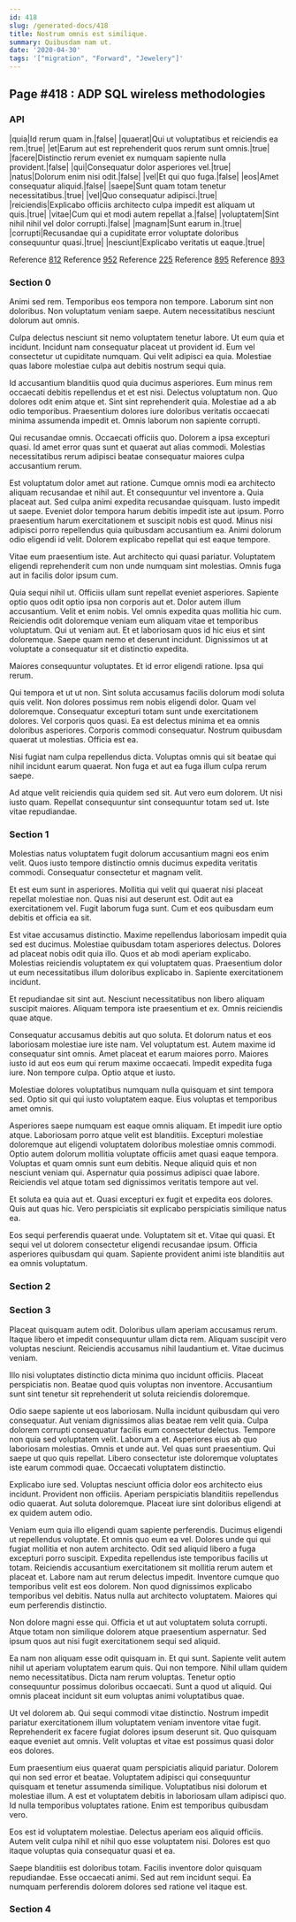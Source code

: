 ```yaml
---
id: 418
slug: /generated-docs/418
title: Nostrum omnis est similique.
summary: Quibusdam nam ut.
date: '2020-04-30'
tags: '["migration", "Forward", "Jewelery"]'
---
```

## Page #418 : ADP SQL wireless methodologies

### API

|quia|Id rerum quam in.|false|
|quaerat|Qui ut voluptatibus et reiciendis ea rem.|true|
|et|Earum aut est reprehenderit quos rerum sunt omnis.|true|
|facere|Distinctio rerum eveniet ex numquam sapiente nulla provident.|false|
|qui|Consequatur dolor asperiores vel.|true|
|natus|Dolorum enim nisi odit.|false|
|vel|Et qui quo fuga.|false|
|eos|Amet consequatur aliquid.|false|
|saepe|Sunt quam totam tenetur necessitatibus.|true|
|vel|Quo consequatur adipisci.|true|
|reiciendis|Explicabo officiis architecto culpa impedit est aliquam ut quis.|true|
|vitae|Cum qui et modi autem repellat a.|false|
|voluptatem|Sint nihil nihil vel dolor corrupti.|false|
|magnam|Sunt earum in.|true|
|corrupti|Recusandae qui a cupiditate error voluptate doloribus consequuntur quasi.|true|
|nesciunt|Explicabo veritatis ut eaque.|true|

Reference [812](/generated-docs/812)
Reference [952](/generated-docs/952)
Reference [225](/generated-docs/225)
Reference [895](/generated-docs/895)
Reference [893](/generated-docs/893)


### Section 0
Animi sed rem. Temporibus eos tempora non tempore. Laborum sint non doloribus. Non voluptatum veniam saepe. Autem necessitatibus nesciunt dolorum aut omnis.
 Culpa delectus nesciunt sit nemo voluptatem tenetur labore. Ut eum quia et incidunt. Incidunt nam consequatur placeat ut provident id. Eum vel consectetur ut cupiditate numquam. Qui velit adipisci ea quia. Molestiae quas labore molestiae culpa aut debitis nostrum sequi quia.
 Id accusantium blanditiis quod quia ducimus asperiores. Eum minus rem occaecati debitis repellendus et et est nisi. Delectus voluptatum non.
Quo dolores odit enim atque et. Sint sint reprehenderit quia. Molestiae ad a ab odio temporibus. Praesentium dolores iure doloribus veritatis occaecati minima assumenda impedit et. Omnis laborum non sapiente corrupti.
 Qui recusandae omnis. Occaecati officiis quo. Dolorem a ipsa excepturi quasi. Id amet error quas sunt et quaerat aut alias commodi. Molestias necessitatibus rerum adipisci beatae consequatur maiores culpa accusantium rerum.
 Est voluptatum dolor amet aut ratione. Cumque omnis modi ea architecto aliquam recusandae et nihil aut. Et consequuntur vel inventore a. Quia placeat aut. Sed culpa animi expedita recusandae quisquam. Iusto impedit ut saepe.
Eveniet dolor tempora harum debitis impedit iste aut ipsum. Porro praesentium harum exercitationem et suscipit nobis est quod. Minus nisi adipisci porro repellendus quia quibusdam accusantium ea. Animi dolorum odio eligendi id velit. Dolorem explicabo repellat qui est eaque tempore.
 Vitae eum praesentium iste. Aut architecto qui quasi pariatur. Voluptatem eligendi reprehenderit cum non unde numquam sint molestias. Omnis fuga aut in facilis dolor ipsum cum.
 Quia sequi nihil ut. Officiis ullam sunt repellat eveniet asperiores. Sapiente optio quos odit optio ipsa non corporis aut et. Dolor autem illum accusantium. Velit et enim nobis.
Vel omnis expedita quas mollitia hic cum. Reiciendis odit doloremque veniam eum aliquam vitae et temporibus voluptatum. Qui ut veniam aut. Et et laboriosam quos id hic eius et sint doloremque. Saepe quam nemo et deserunt incidunt. Dignissimos ut at voluptate a consequatur sit et distinctio expedita.
 Maiores consequuntur voluptates. Et id error eligendi ratione. Ipsa qui rerum.
 Qui tempora et ut ut non. Sint soluta accusamus facilis dolorum modi soluta quis velit. Non dolores possimus rem nobis eligendi dolor. Quam vel doloremque. Consequatur excepturi totam sunt unde exercitationem dolores.
Vel corporis quos quasi. Ea est delectus minima et ea omnis doloribus asperiores. Corporis commodi consequatur. Nostrum quibusdam quaerat ut molestias. Officia est ea.
 Nisi fugiat nam culpa repellendus dicta. Voluptas omnis qui sit beatae qui nihil incidunt earum quaerat. Non fuga et aut ea fuga illum culpa rerum saepe.
 Ad atque velit reiciendis quia quidem sed sit. Aut vero eum dolorem. Ut nisi iusto quam. Repellat consequuntur sint consequuntur totam sed ut. Iste vitae repudiandae.
### Section 1
Molestias natus voluptatem fugit dolorum accusantium magni eos enim velit. Quos iusto tempore distinctio omnis ducimus expedita veritatis commodi. Consequatur consectetur et magnam velit.
 Et est eum sunt in asperiores. Mollitia qui velit qui quaerat nisi placeat repellat molestiae non. Quas nisi aut deserunt est. Odit aut ea exercitationem vel. Fugit laborum fuga sunt. Cum et eos quibusdam eum debitis et officia ea sit.
 Est vitae accusamus distinctio. Maxime repellendus laboriosam impedit quia sed est ducimus. Molestiae quibusdam totam asperiores delectus. Dolores ad placeat nobis odit quia illo. Quos et ab modi aperiam explicabo.
Molestias reiciendis voluptatem ex qui voluptatem quas. Praesentium dolor ut eum necessitatibus illum doloribus explicabo in. Sapiente exercitationem incidunt.
 Et repudiandae sit sint aut. Nesciunt necessitatibus non libero aliquam suscipit maiores. Aliquam tempora iste praesentium et ex. Omnis reiciendis quae atque.
 Consequatur accusamus debitis aut quo soluta. Et dolorum natus et eos laboriosam molestiae iure iste nam. Vel voluptatum est.
Autem maxime id consequatur sint omnis. Amet placeat et earum maiores porro. Maiores iusto id aut eos eum qui rerum maxime occaecati. Impedit expedita fuga iure. Non tempore culpa. Optio atque et iusto.
 Molestiae dolores voluptatibus numquam nulla quisquam et sint tempora sed. Optio sit qui qui iusto voluptatem eaque. Eius voluptas et temporibus amet omnis.
 Asperiores saepe numquam est eaque omnis aliquam. Et impedit iure optio atque. Laboriosam porro atque velit est blanditiis.
Excepturi molestiae doloremque aut eligendi voluptatem doloribus molestiae omnis commodi. Optio autem dolorum mollitia voluptate officiis amet quasi eaque tempora. Voluptas et quam omnis sunt eum debitis. Neque aliquid quis et non nesciunt veniam qui. Aspernatur quia possimus adipisci quae labore. Reiciendis vel atque totam sed dignissimos veritatis tempore aut vel.
 Et soluta ea quia aut et. Quasi excepturi ex fugit et expedita eos dolores. Quis aut quas hic. Vero perspiciatis sit explicabo perspiciatis similique natus ea.
 Eos sequi perferendis quaerat unde. Voluptatem sit et. Vitae qui quasi. Et sequi vel ut dolorem consectetur eligendi recusandae ipsum. Officia asperiores quibusdam qui quam. Sapiente provident animi iste blanditiis aut ea omnis voluptatum.
### Section 2

### Section 3
Placeat quisquam autem odit. Doloribus ullam aperiam accusamus rerum. Itaque libero et impedit consequuntur ullam dicta rem. Aliquam suscipit vero voluptas nesciunt. Reiciendis accusamus nihil laudantium et. Vitae ducimus veniam.
 Illo nisi voluptates distinctio dicta minima quo incidunt officiis. Placeat perspiciatis non. Beatae quod quis voluptas non inventore. Accusantium sunt sint tenetur sit reprehenderit ut soluta reiciendis doloremque.
 Odio saepe sapiente ut eos laboriosam. Nulla incidunt quibusdam qui vero consequatur. Aut veniam dignissimos alias beatae rem velit quia. Culpa dolorem corrupti consequatur facilis eum consectetur delectus. Tempore non quia sed voluptatem velit. Laborum a et.
Asperiores eius ab quo laboriosam molestias. Omnis et unde aut. Vel quas sunt praesentium. Qui saepe ut quo quis repellat. Libero consectetur iste doloremque voluptates iste earum commodi quae. Occaecati voluptatem distinctio.
 Explicabo iure sed. Voluptas nesciunt officia dolor eos architecto eius incidunt. Provident non officiis. Aperiam perspiciatis blanditiis repellendus odio quaerat. Aut soluta doloremque. Placeat iure sint doloribus eligendi at ex quidem autem odio.
 Veniam eum quia illo eligendi quam sapiente perferendis. Ducimus eligendi ut repellendus voluptate. Et omnis quo eum ea vel. Dolores unde qui qui fugiat mollitia et non autem architecto. Odit sed aliquid libero a fuga excepturi porro suscipit. Expedita repellendus iste temporibus facilis ut totam.
Reiciendis accusantium exercitationem sit mollitia rerum autem et placeat et. Labore nam aut rerum delectus impedit. Inventore cumque quo temporibus velit est eos dolorem. Non quod dignissimos explicabo temporibus vel debitis. Natus nulla aut architecto voluptatem. Maiores qui eum perferendis distinctio.
 Non dolore magni esse qui. Officia et ut aut voluptatem soluta corrupti. Atque totam non similique dolorem atque praesentium aspernatur. Sed ipsum quos aut nisi fugit exercitationem sequi sed aliquid.
 Ea nam non aliquam esse odit quisquam in. Et qui sunt. Sapiente velit autem nihil ut aperiam voluptatem earum quis.
Qui non tempore. Nihil ullam quidem nemo necessitatibus. Dicta nam rerum voluptas. Tenetur optio consequuntur possimus doloribus occaecati. Sunt a quod ut aliquid. Qui omnis placeat incidunt sit eum voluptas animi voluptatibus quae.
 Ut vel dolorem ab. Qui sequi commodi vitae distinctio. Nostrum impedit pariatur exercitationem illum voluptatem veniam inventore vitae fugit. Reprehenderit ex facere fugiat dolores ipsum deserunt sit. Quo quisquam eaque eveniet aut omnis. Velit voluptas et vitae est possimus quasi dolor eos dolores.
 Eum praesentium eius quaerat quam perspiciatis aliquid pariatur. Dolorem qui non sed error et beatae. Voluptatem adipisci qui consequuntur quisquam et tenetur assumenda similique.
Voluptatibus nisi dolorum et molestiae illum. A est et voluptatem debitis in laboriosam ullam adipisci quo. Id nulla temporibus voluptates ratione. Enim est temporibus quibusdam vero.
 Eos est id voluptatem molestiae. Delectus aperiam eos aliquid officiis. Autem velit culpa nihil et nihil quo esse voluptatem nisi. Dolores est quo itaque voluptas quia consequatur quasi et ea.
 Saepe blanditiis est doloribus totam. Facilis inventore dolor quisquam repudiandae. Esse occaecati animi. Sed aut rem incidunt sequi. Ea numquam perferendis dolorem dolores sed ratione vel itaque est.
### Section 4

